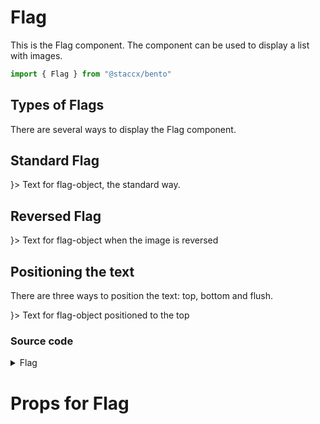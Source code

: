 
<Meta title="components/Layout/Flag" component={Flag} />

# Flag
This is the Flag component. The component can be used to display a list with images.

```javascript
import { Flag } from "@staccx/bento"
```

## Types of Flags
There are several ways to display the Flag component.

## Standard Flag

<Preview>
  <Story name="Standard">
    <Flag
    responsive={800}
    img={<img src="http://via.placeholder.com/150x150" widt="100" height="100" />}>
    Text for flag-object, the standard way.
  </Flag>
  </Story>
</Preview>

## Reversed Flag

<Preview>
  <Story name="Reversed">
    <Flag
    reverse
    responsive={800}
    img={<img src="http://via.placeholder.com/150x150" widt="100" height="100" />}>
    Text for flag-object when the image is reversed
  </Flag>
  </Story>
</Preview>

## Positioning the text
There are three ways to position the text: top, bottom and flush.

<Preview>
  <Story name="top">
    <Flag
    top
    responsive={800}
    img={<img src="http://via.placeholder.com/150x150" widt="100" height="100" />}>
    Text for flag-object positioned to the top
  </Flag>
  </Story>
</Preview>

### Source code
<details><summary>Flag</summary>
<p>

```bash
import React from "react"
import PropTypes from "prop-types"
import styled, { css } from "styled-components"
import { applyVariants, spacing, commonPropTypes } from "../../../theming"
import themeProps from "./Flag.themeProps"
import { componentCreateFactory } from "../../../theming/utils/createVariantsFunctionFactory"

/**
 * The flag object is a design pattern similar to the media object, however it
 * utilises `display: table[-cell];` to give us control over the vertical
 * alignments of the text and image.
 */
const Flag = ({
  children,
  className,
  img,
  reverse,
  top,
  bottom,
  responsive,
  flush,
  large,
  small,
  tiny,
  ...otherProps
}) => (
  <FlagObject
    className={className}
    reverse={reverse}
    top={top}
    bottom={bottom}
    responsive={responsive}
    flush={flush}
    large={large}
    small={small}
    tiny={tiny}
    {...otherProps}
  >
    <FlagImg>{img}</FlagImg>
    <FlagBody>{children}</FlagBody>
  </FlagObject>
)

const FlagImg = styled.div`
  margin-right: ${spacing.medium};
  > svg {
    display: block;
  }
`

const FlagBody = styled.div`
  flex: 1 1 0%;

  &,
  > :last-child {
    margin-bottom: 0;
  }
`

const reverse = css`
  > ${FlagImg} {
    order: 1;
    margin-right: 0;
    margin-left: ${spacing.medium};
  }
`

const reverseLarge = css`
  > ${FlagImg} {
    margin-right: 0;
    margin-left: ${spacing.large};
  }
`

const reverseSmall = css`
  > ${FlagImg} {
    margin-right: 0;
    margin-left: ${spacing.small};
  }
`

const reverseTiny = css`
  > ${FlagImg} {
    margin-right: 0;
    margin-left: ${spacing.tiny};
  }
`

const top = css`
  align-items: flex-start;
`

const bottom = css`
  align-items: flex-end;
`

const flush = css`
  > ${FlagImg} {
    padding-right: 0;
    padding-left: 0;
  }
`

const large = css`
  > ${FlagImg} {
    margin-right: ${spacing.large};
  }
  ${props => (props.reverse ? reverseLarge : null)};
`

const small = css`
  > ${FlagImg} {
    margin-right: ${spacing.small};
  }
  ${props => (props.reverse ? reverseSmall : null)};
`

const tiny = css`
  > ${FlagImg} {
    margin-right: ${spacing.tiny};
  }
  ${props => (props.reverse ? reverseTiny : null)};
`

const responsive = css`
  @media screen and (max-width: ${props => props.responsive}px) {
    display: block;

    > ${FlagImg}, > ${FlagBody} {
      display: block;
      margin: 0;
    }
    > ${FlagImg} {
      width: auto;
      margin-bottom: ${spacing.medium};
    }

    ${FlagImg} > img {
      max-width: 100%;
    }
  }
`

const FlagObject = styled.div`
  display: flex;
  align-items: center;
  ${props => (props.reverse ? reverse : null)};
  ${props => (props.top ? top : null)};
  ${props => (props.bottom ? bottom : null)};
  ${props => (props.flush ? flush : null)};
  ${props => (props.large ? large : null)};
  ${props => (props.small ? small : null)};
  ${props => (props.tiny ? tiny : null)};
  ${props => (props.responsive > 0 ? responsive : null)};
  ${applyVariants(themeProps.object)};
`

Flag.defaultProps = {
  className: "",
  reverse: null,
  top: null,
  bottom: null,
  responsive: 0,
  flush: null,
  large: null,
  small: null,
  tiny: null
}

Flag.propTypes = {
  /**
   * The component can be nested and is a requirement.
   */
  children: commonPropTypes.children.isRequired,
  /**
   * The component must have an img and is a requirement.
   */
  img: commonPropTypes.children.isRequired,
  /**
   * The component can be styled by assigning a class.
   */
  className: PropTypes.string,
  /**
   * The reversed prop makes the image be reversed.
   */
  reverse: PropTypes.bool,
  /**
   * This prop aligns the text to the top.
   */
  top: PropTypes.bool,
  /**
   * This prop aligns the text to the bottom.
   */
  bottom: PropTypes.bool,
  /**
   * This prop is set to fit the current viewport size.
   */
  responsive: PropTypes.number,
  /**
   * Position of the text baseline.
   */
  flush: PropTypes.bool,
  /**
   * The size of the text.
   */
  large: PropTypes.bool,
  /**
   * The size of the text.
   */
  small: PropTypes.bool,
  /**
   * The size of the text.
   */
  tiny: PropTypes.bool
}
Flag.themeProps = themeProps
Flag.createVariants = componentCreateFactory(Flag)

export default Flag

```

</p>
</details>


# Props for Flag

<Props of={Flag} />
